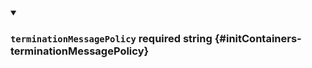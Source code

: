 
<details className="config-field" data-expandable="false" open>
<summary>

### `terminationMessagePolicy` <span className="config-field-required" data-required="false">required</span> <span className="config-field-type">string</span> <span className="config-field-default"></span> <span className="config-field-enum"></span> {#initContainers-terminationMessagePolicy}



</summary>



</details>
